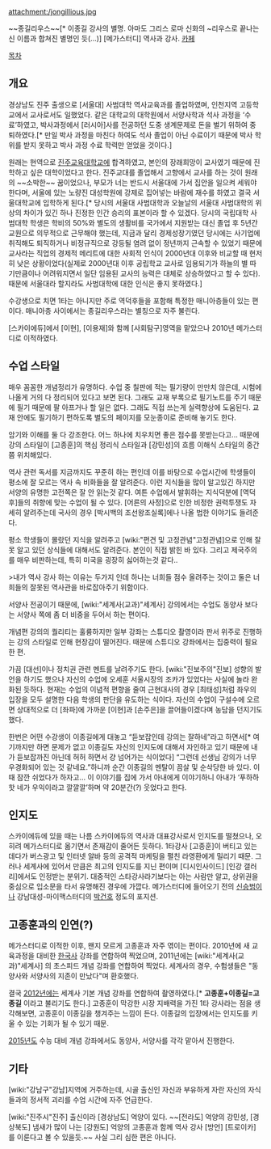 attachment:/jongillious.jpg

~~종길리우스~~[* 이종길 강사의 별명. 아마도 그리스 로마 신화의 ~리우스로 끝나는 신 이름과 합쳐진 별명인 듯(...)]
[메가스터디] 역사과 강사.
[http://cafe.naver.com/realistoria 카페]

[[목차]]

== 개요 ==

경상남도 진주 출생으로 [서울대] 사범대학 역사교육과를 졸업하였며, 인천지역 고등학교에서 교사로서도 일했었다. 같은 대학교의 대학원에서 서양사학과 석사 과정을 ‘수료’하였고, 박사과정에서 [러시아]사를 전공하던 도중 생계문제로 돈을 벌기 위하여 중퇴하였다.[* 만일 박사 과정을 마친다 하여도 석사 졸업이 아닌 수료이기 때문에 박사 학위를 받지 못하고 박사 과정 수료 학력만 얻었을 것이다.]

원래는 현역으로 [[진주교육대학교]]에 합격하였고, 본인의 장래희망이 교사였기 때문에 진학하고 싶은 대학이었다고 한다. 진주교대를 졸업해서 고향에서 교사를 하는 것이 원래의 ~~소박한~~ 꿈이었으나, 부모가 너는 반드시 서울대에 가서 집안을 일으켜 세워야 한다며, 서울에 있는 노량진 대성학원에 강제로 집어넣는 바람에 재수를 하였고 결국 서울대학교에 입학하게 된다.[* 당시의 서울대 사범대학과 오늘날의 서울대 사범대학의 위상의 차이가 있긴 하나 진정한 인간 승리의 표본이라 할 수 있겠다. 당시의 국립대학 사범대학 학생은 학비의 50%와 별도의 생활비를 국가에서 지원받는 대신 졸업 후 5년간 교원으로 의무적으로 근무해야 했는데, 지금과 달리 경제성장기였던 당시에는 사기업에 취직해도 퇴직하거나 비정규직으로 강등될 염려 없이 정년까지 근속할 수 있었기 때문에 교사라는 직업의 경제적 메리트에 대한 사회적 인식이 2000년대 이후와 비교할 때 현저히 낮은 상황이었다(실제로 2000년대 이후 공립학교 교사로 임용되기가 하늘의 별 따기만큼이나 어려워지면서 일단 임용된 교사의 능력은 대체로 상승하였다고 할 수 있다). 때문에 서울대라 할지라도 사범대학에 대한 인식은 좋지 못하였다.]

수강생으로 치면 1타는 아니지만 주로 역덕후들을 포함해 특정한 매니아층들이 있는 편이다. 매니아층 사이에서는 종길리우스라는 별칭으로 자주 불린다.

[스카이에듀]에서 [이현], [이용재]와 함께 [사회탐구]영역을 맡았으나 2010년 메가스터디로 이적하였다.

== 수업 스타일 ==
매우 꼼꼼한 개념정리가 유명하다. 수업 중 칠판에 적는 필기량이 만만치 않은데, 시험에 나올게 거의 다 정리되어 있다고 보면 된다. 그래도 교재 부록으로 필기노트를 주기 때문에 필기 때문에 팔 아프거나 할 일은 없다. 그래도 직접 쓰는게 실력향상에 도움된다. 교재 안에도 필기하기 편하도록 별도의 페이지를 모눈종이로 준비해 놓기도 한다.

암기와 이해를 둘 다 강조한다. 어느 하나에 치우치면 좋은 점수를 못받는다고... 때문에 강의 스타일이 [고종훈]의 핵심 정리식 스타일과 [강민성]의 흐름 이해식 스타일의 중간쯤 위치해있다.

역사 관련 독서를 지금까지도 꾸준히 하는 편인데 이를 바탕으로 수업시간에 학생들이 평소에 잘 모르는 역사 속 비화들을 잘 알려준다. 이런 지식들을 많이 알고있긴 하지만 서양의 유명한 고전쪽은 잘 안 읽는것 같다. 여튼 수업에서 발휘하는 지식덕분에 [역덕후]들의 취향에 맞는 수업이 될 수 있다. [어른의 사정]으로 인한 비정한 권력투쟁도 자세히 알려주는데 국사의 경우 [박시백의 조선왕조실록]에나 나올 법한 이야기도 들려준다.

평소 학생들이 몰랐던 지식을 알려주고 [wiki:"편견 및 고정관념"고정관념]으로 인해 잘못 알고 있던 상식들에 대해서도 알려준다. 본인이 직접 밝힌 바 있다.
그리고 제국주의를 매우 비판하는데, 특히 미국을 굉장히 싫어하는것 같다..

>내가 역사 강사 하는 이유는 두가지 인데 하나는 너희들 점수 올려주는 것이고 둘은 너희들의 잘못된 역사관을 바로잡아주기 위함이다.

서양사 전공이기 때문에, [wiki:"세계사(교과)"세계사] 강의에서는 수업도 동양사 보다는 서양사 쪽에 좀 더 비중을 두어서 하는 편이다.

개념편 강의의 퀄리티는 훌륭하지만 일부 강좌는 스튜디오 촬영이라 판서 위주로 진행하는 강의 스타일로 인해 현장감이 떨어진다. 때문에 스튜디오 강좌에서는 집중력이 필요한 편.

가끔 [대선]이나 정치권 관련 멘트를 날려주기도 한다. [wiki:"진보주의"진보] 성향의 발언을 하기도 했으나 자신의 수업에 오세훈 서울시장의 조카가 있었다는 사실에 놀라 완화된 듯하다. 현재는 수업의 이념적 편향을 줄여 근현대사의 경우 [최태성]처럼 좌우의 입장을 모두 설명한 다음 학생의 판단을 유도하는 식이다. 자신의 수업이 구설수에 오르면 상대적으로 더 [좌파]에 가까운 [이현]과 [손주은]을 끌어들이겠다며 농담을 던지기도 했다.

한번은 어떤 수강생이 이종길에게 대놓고 “듣보잡인데 강의는 잘하네”라고 하면서[* 여기까지만 하면 문제가 없고 이종길도 자신의 인지도에 대해서 자인하고 있기 때문에 내가 듣보잡까진 아닌데 허허 하면서 걍 넘어가는 식이었다] “그런데 선생님 강의가 너무 우경화되어 있는 것 같네요.”하니까 순간 이종길의 멘탈이 끔살 및 순삭당한 바 있다. 이 때 잠깐 쉬었다가 하자고... 이 이야기를 집에 가서 아내에게 이야기하니 아내가 ‘푸하하핫 네가 우익이라고 깔깔깔’하며 약 20분간(?) 웃었다고 한다.

== 인지도 ==
스카이에듀에 있을 때는 나름 스카이에듀의 역사과 대표강사로서 인지도를 떨쳤으나, 오히려 메가스터디로 옮기면서 존재감이 줄어든 듯하다. 1타강사 [고종훈]이 버티고 있는 데다가 버스광고 및 인터넷 알바 등의 공격적 마케팅을 펼친 라영환에게 밀리기 때문. 그러나 세계사에 있어서 만큼은 최고의 인지도를 지닌 편이며 [디시인사이드] [인강 갤러리]에서도 인정받는 분위기. 대중적인 스타강사라기보다는 아는 사람만 알고, 상위권을 중심으로 입소문을 타서 유명해진 경우에 가깝다. 메가스터디에 들어오기 전의 [[신승범]]이나 강남대성-마이맥스터디의 [[박건호]] 정도의 포지션. 

== 고종훈과의 인연(?) ==
메가스터디로 이적한 이후, 왠지 모르게 고종훈과 자주 엮이는 편이다. 2010년에 새 교육과정을 대비한 [[한국사]] 강좌를 연합하여 찍었으며, 2011년에는 [wiki:"세계사(교과)"세계사] 의 초스피드 개념 강좌를 연합하여 찍었다. 세계사의 경우, 수험생들은 "동양사와 서양사의 지존이 만났다"며 환호했다. 

결국 [[2012년]]에는 세계사 기본 개념 강좌를 연합하여 촬영하였다.[* '''고종훈+이종길=고종길''' 이라고 불리기도 한다.] 고종훈이 막강한 시장 지배력을 가진 1타 강사라는 점을 생각해보면, 고종훈이 이종길을 챙겨주는 느낌이 든다. 이종길의 입장에서는 인지도를 키울 수 있는 기회가 될 수 있기 때문.

[[2015]]년도 수능 대비 개념 강좌에서도 동양사, 서양사를 각각 맡아서 진행한다.



== 기타 ==
[wiki:"강남구"강남]지역에 거주하는데, 시골 출신인 자신과 부유하게 자란 자신의 자식들과의 정서적 괴리를 수업 시간에 자주 언급한다.

[wiki:"진주시"진주] 출신이라 [경상남도] 억양이 있다. ~~[전라도] 억양의 강민성, [경상북도] 냄새가 많이 나는 [강원도] 억양의 고종훈과 함께 역사 강사 [방언] [트로이카]를 이룬다고 볼 수 있을듯.~~ 사실 그리 심한 편은 아니다.

